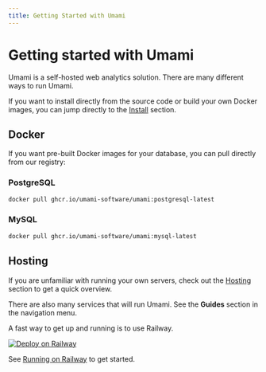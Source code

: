 ```yaml
---
title: Getting Started with Umami
---
```


# Getting started with Umami

Umami is a self-hosted web analytics solution. There are many different ways to run Umami.

If you want to install directly from the source code or build your own Docker images, you can jump directly to the [Install](/docs/install) section.

## Docker

If you want pre-built Docker images for your database, you can pull directly from our registry:

### PostgreSQL

```sh
docker pull ghcr.io/umami-software/umami:postgresql-latest
```

### MySQL

```sh
docker pull ghcr.io/umami-software/umami:mysql-latest
```

## Hosting

If you are unfamiliar with running your own servers, check out the [Hosting](/docs/hosting) section to get a quick overview.

There are also many services that will run Umami. See the **Guides** section in the navigation menu.

A fast way to get up and running is to use Railway.

[![Deploy on Railway](https://railway.app/button.svg)](https://railway.app/new/template/umami-analytics)

See [Running on Railway](/docs/running-on-railway) to get started.

